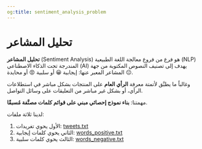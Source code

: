 ```yaml
---
og:title: sentiment_analysis_problem
---
```


# تحليل المشاعر {.unnumbered}

**تحليل المشاعر** (Sentiment Analysis) هو فرع من فروع معالجة اللغة الطبيعية (NLP) المندرجة تحت الذكاء الاصطناعي (AI) يهدف إلى تصنيف النصوص المكتوبة من جهة المشاعر المعبر عنها: إيجابية 😀 أو سلبية 😡 أو محايدة 😐️.

وغالباً ما يطبَّق لأتمتة معرفة **الرأي العام** على المنتجات بشكل مباشر في استطلاعات الرأي، أو بشكل غير مباشر من التعليقات على وسائل التواصل.

مهمتنا: **بناء نموذج إحصائي مبني على قوائم كلمات مصنَّفة مُسبقًا**.

لدينا ثلاثة ملفات:

1. الأول يحوي تغريدات: [tweets.txt](../../datasets/tweets/tweets.txt)
2. الثاني يحوي كلمات إيجابية: [words_positive.txt](../../datasets/tweets/words_positive.txt)
3. الثالث يحوي كلمات سلبية: [words_negative.txt](../../datasets/tweets/words_negative.txt)
